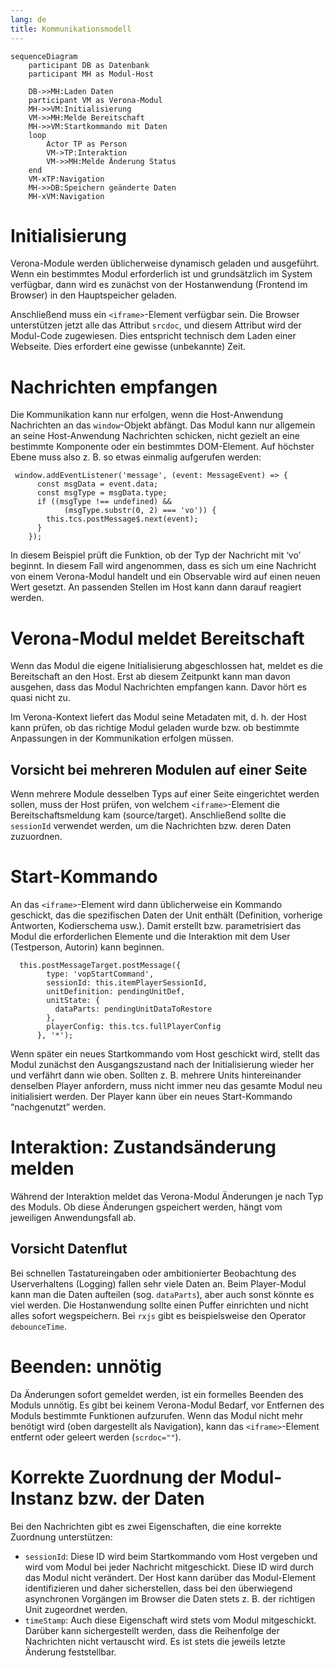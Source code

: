 ```yaml
---
lang: de
title: Kommunikationsmodell
---
```


```mermaid
sequenceDiagram
    participant DB as Datenbank
    participant MH as Modul-Host

    DB->>MH:Laden Daten
    participant VM as Verona-Modul
    MH->>VM:Initialisierung
    VM->>MH:Melde Bereitschaft
    MH->>VM:Startkommando mit Daten
    loop
        Actor TP as Person
        VM->TP:Interaktion
        VM->>MH:Melde Änderung Status
    end
    VM-xTP:Navigation
    MH->>DB:Speichern geänderte Daten
    MH-xVM:Navigation
```

# Initialisierung

Verona-Module werden üblicherweise dynamisch geladen und ausgeführt. Wenn ein bestimmtes Modul erforderlich ist und grundsätzlich im System verfügbar, dann wird es zunächst von der Hostanwendung (Frontend im Browser) in den Hauptspeicher geladen.

Anschließend muss ein `<iframe>`-Element verfügbar sein. Die Browser unterstützen jetzt alle das Attribut `srcdoc`, und diesem Attribut wird der Modul-Code zugewiesen. Dies entspricht technisch dem Laden einer Webseite. Dies erfordert eine gewisse (unbekannte) Zeit.

# Nachrichten empfangen

Die Kommunikation kann nur erfolgen, wenn die Host-Anwendung Nachrichten an das `window`-Objekt abfängt. Das Modul kann nur allgemein an seine Host-Anwendung Nachrichten schicken, nicht gezielt an eine bestimmte Komponente oder ein bestimmtes DOM-Element. Auf höchster Ebene muss also z. B. so etwas einmalig aufgerufen werden:

```.typescript
 window.addEventListener('message', (event: MessageEvent) => {
      const msgData = event.data;
      const msgType = msgData.type;
      if ((msgType !== undefined) &&
            (msgType.substr(0, 2) === 'vo')) {
        this.tcs.postMessage$.next(event);
      }
    });
```

In diesem Beispiel prüft die Funktion, ob der Typ der Nachricht mit 'vo' beginnt. In diesem Fall wird angenommen, dass es sich um eine Nachricht von einem Verona-Modul handelt und ein Observable wird auf einen neuen Wert gesetzt. An passenden Stellen im Host kann dann darauf reagiert werden.

# Verona-Modul meldet Bereitschaft

Wenn das Modul die eigene Initialisierung abgeschlossen hat, meldet es die Bereitschaft an den Host. Erst ab diesem Zeitpunkt kann man davon ausgehen, dass das Modul Nachrichten empfangen kann. Davor hört es quasi nicht zu.

Im Verona-Kontext liefert das Modul seine Metadaten mit, d. h. der Host kann prüfen, ob das richtige Modul geladen wurde bzw. ob bestimmte Anpassungen in der Kommunikation erfolgen müssen.

::: {.callout-warning}
## Vorsicht bei mehreren Modulen auf einer Seite

Wenn mehrere Module desselben Typs auf einer Seite eingerichtet werden sollen, muss der Host prüfen, von welchem `<iframe>`-Element die Bereitschaftsmeldung kam (source/target). Anschließend sollte die `sessionId` verwendet werden, um die Nachrichten bzw. deren Daten zuzuordnen.
:::

# Start-Kommando

An das `<iframe>`-Element wird dann üblicherweise ein Kommando geschickt, das die spezifischen Daten der Unit enthält (Definition, vorherige Antworten, Kodierschema usw.). Damit erstellt bzw. parametrisiert das Modul die erforderlichen Elemente und die Interaktion mit dem User (Testperson, Autorin) kann beginnen.

```.typescript
  this.postMessageTarget.postMessage({
        type: 'vopStartCommand',
        sessionId: this.itemPlayerSessionId,
        unitDefinition: pendingUnitDef,
        unitState: {
          dataParts: pendingUnitDataToRestore
        },
        playerConfig: this.tcs.fullPlayerConfig
      }, '*');
```


Wenn später ein neues Startkommando vom Host geschickt wird, stellt das Modul zunächst den Ausgangszustand nach der Initialisierung wieder her und verfährt dann wie oben. Sollten z. B. mehrere Units hintereinander denselben Player anfordern, muss nicht immer neu das gesamte Modul neu initialisiert werden. Der Player kann über ein neues Start-Kommando "nachgenutzt" werden.

# Interaktion: Zustandsänderung melden

Während der Interaktion meldet das Verona-Modul Änderungen je nach Typ des Moduls. Ob diese Änderungen gspeichert werden, hängt vom jeweiligen Anwendungsfall ab.

::: {.callout-warning}
## Vorsicht Datenflut

Bei schnellen Tastatureingaben oder ambitionierter Beobachtung des Userverhaltens (Logging) fallen sehr viele Daten an. Beim Player-Modul kann man die Daten aufteilen (sog. `dataParts`), aber auch sonst könnte es viel werden. Die Hostanwendung sollte einen Puffer einrichten und nicht alles sofort wegspeichern. Bei `rxjs` gibt es beispielsweise den Operator `debounceTime`.
:::

# Beenden: unnötig

Da Änderungen sofort gemeldet werden, ist ein formelles Beenden des Moduls unnötig. Es gibt bei keinem Verona-Modul Bedarf, vor Entfernen des Moduls bestimmte Funktionen aufzurufen. Wenn das Modul nicht mehr benötigt wird (oben dargestellt als Navigation), kann das `<iframe>`-Element entfernt oder geleert werden (`scrdoc=""`).

# Korrekte Zuordnung der Modul-Instanz bzw. der Daten

Bei den Nachrichten gibt es zwei Eigenschaften, die eine korrekte Zuordnung unterstützen:

* `sessionId`: Diese ID wird beim Startkommando vom Host vergeben und wird vom Modul bei jeder Nachricht mitgeschickt. Diese ID wird durch das Modul nicht verändert. Der Host kann darüber das Modul-Element identifizieren und daher sicherstellen, dass bei den überwiegend asynchronen Vorgängen im Browser die Daten stets z. B. der richtigen Unit zugeordnet werden.
* `timeStamp`: Auch diese Eigenschaft wird stets vom Modul mitgeschickt. Darüber kann sichergestellt werden, dass die Reihenfolge der Nachrichten nicht vertauscht wird. Es ist stets die jeweils letzte Änderung feststellbar.